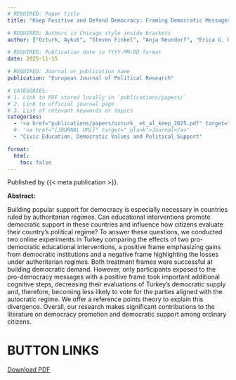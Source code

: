 ```yaml
---
# REQUIRED: Paper title
title: "Keep Positive and Defend Democracy: Framing Democratic Messages Under Authoritarianism"

# REQUIRED: Authors in Chicago style inside brackets
author: ["Ozturk, Aykut", "Steven Finkel", "Anja Neundorf", "Erica G. Rascón Ramírez"] 

# REQUIRED: Publication date in YYYY-MM-DD format
date: 2025-11-15

# REQUIRED: Journal or publication name
publication: "European Journal of Political Research"

# CATEGORIES: 
# 1. Link to PDF stored locally in `publications/papers/`
# 2. Link to official journal page
# 3. List of relevant keywords or topics
categories:
  - '<a href="publications/papers/ozturk_ et_al_keep_2025.pdf" target="_blank">PDF</a>'
  #- '<a href="[JOURNAL URL]" target="_blank">Journal</a>'
  - "Civic Education, Democratic Values and Political Support"

format:
  html:
    toc: false
---
```



Published by {{< meta publication >}}.

**Abstract:**

::: justify-text
Building popular support for democracy is especially necessary in countries ruled by authoritarian regimes. Can educational interventions promote democratic support in these countries and influence how citizens evaluate their country’s political regime? To answer these questions, we conducted two online experiments in Turkey comparing the effects of two pro-democratic educational interventions, a positive frame emphasizing gains from democratic institutions and a negative frame highlighting the losses under authoritarian regimes. Both treatment frames were successful at building democratic demand. However, only participants exposed to the pro-democracy messages with a positive frame took important additional cognitive steps, decreasing their evaluations of Turkey’s democratic supply and, therefore, becoming less likely to vote for the parties aligned with the autocratic regime. We offer a reference points theory to explain this divergence. Overall, our research makes significant contributions to the literature on democracy promotion and democratic support among ordinary citizens.
:::

# BUTTON LINKS
[Download PDF](papers/ozturk_ et_al_keep_2025.pdf){.btn .btn-outline-success target="_blank"} 

